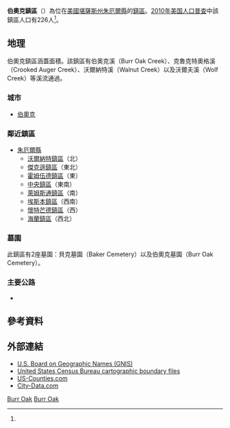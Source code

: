 {{noteTA
|G1=USState
}}
{{Infobox settlement
|official_name = 伯奧克鎮區
|native_name = Burr Oak Township
|settlement_type = 鎮區
|image_map = Map highlighting Burr Oak Township, Jewell County, Kansas.svg
|mapsize = 
|map_caption = 伯奧克鎮區在朱厄爾縣的位置
|coordinates_display = inline,title
|coordinates_region = US-KS
|subdivision_type = [[世界政區索引|國家]]
|subdivision_name = [[美国|美国]]
|subdivision_type1 = [[美國行政區劃|州]]
|subdivision_name1 = [[堪薩斯州|堪薩斯州]]
|subdivision_type2 = [[堪薩斯州縣份列表|縣]]
|subdivision_name2 = [[朱厄爾縣_(堪薩斯州)|朱厄爾縣]]
|area_total_km2 = 102.06
|area_land_km2 = 102.06
|area_water_km2 = 0
|area_total_sq_mi = 39.41
|area_land_sq_mi = 39.41
|area_water_sq_mi = 0
|area_water_percent = 0
|population_as_of = [[2010年美国人口普查|2010]]
|population_footnotes = <ref name=census>{{cite web|url=http://www.census.gov/geo/www/gazetteer/gazetteer2010.html|title=2010 Census Gazetteer Files|publisher=[[美国人口调查局|美国人口调查局]]|accessdate=2016-01-26|archive-url=https://web.archive.org/web/20121021075704/http://www.census.gov/geo/www/gazetteer/gazetteer2010.html|archive-date=2012-10-21|dead-url=yes}}</ref>
|population_total = 226
|population_density_km2 = auto
|elevation_footnotes = 
|elevation_m = 510
|elevation_ft = 1673
|latd = 39
|latm = 51
|lats = 30
|latNS = N
|longd = 98
|longm = 19
|longs = 41
|longEW = W
|blank_name = [[地名信息系统|GNIS]] ID
|blank_info = [http://geonames.usgs.gov/pls/gnispublic/f?p=gnispq:3:::NO::P3_FID:0471851 0471851]
|website = 
|footnotes = 
}}

'''伯奧克鎮區'''（{{lang-en|'''Burr Oak Township'''}}）為位在[[美國|美國]][[堪薩斯州|堪薩斯州]][[朱厄爾縣_(堪薩斯州)|朱厄爾縣]]的[[行政鎮區|鎮區]]。[[2010年美国人口普查|2010年美国人口普查]]中該鎮區人口有226人<ref name=census/>。

==地理==
伯奧克鎮區涵蓋面積{{convert|102.06|km2|sqmi}}。該鎮區有伯奧克溪（Burr Oak Creek）、克魯克特奧格溪（Crooked Auger  Creek）、沃爾納特溪（Walnut Creek）以及沃爾夫溪（Wolf Creek）等溪流通過。

===城市===
*[[伯奧克_(堪薩斯州)|伯奧克]]
=== 鄰近鎮區 ===
*[[朱厄爾縣_(堪薩斯州)|朱厄爾縣]]
**[[沃爾納特鎮區_(朱厄爾縣)|沃爾納特鎮區]]（北）
**[[傑克遜鎮區_(堪薩斯州朱厄爾縣)|傑克遜鎮區]]（東北）
**[[霍姆伍德鎮區_(朱厄爾縣)|霍姆伍德鎮區]]（東）
**[[中央鎮區_(朱厄爾縣)|中央鎮區]]（東南）
**[[萊姆斯通鎮區_(堪薩斯州朱厄爾縣)|萊姆斯通鎮區]]（南）
**[[埃斯本鎮區_(朱厄爾縣)|埃斯本鎮區]]（西南）
**[[懷特芒德鎮區_(堪薩斯州朱厄爾縣)|懷特芒德鎮區]]（西）
**[[海蘭鎮區_(朱厄爾縣)|海蘭鎮區]]（西北）

=== 墓園===
此鎮區有2座墓園：貝克墓園（Baker Cemetery）以及伯奧克墓園（Burr Oak Cemetery）。

=== 主要公路 ===
* {{le|28號堪薩斯州州道|K-28 (Kansas highway)|}}

==參考資料==
{{reflist}}

==外部連結==
* [http://geonames.usgs.gov/domestic/ U.S. Board on Geographic Names (GNIS)]{{Wayback|url=http://geonames.usgs.gov/domestic/ |date=20180117014011 }}
* [http://www.census.gov/geo/www/cob/ United States Census Bureau cartographic boundary files]{{Wayback|url=http://www.census.gov/geo/www/cob/ |date=20000815064614 }}
* [https://web.archive.org/web/20080723112151/http://www.us-counties.com/localgov/kansas.html US-Counties.com]
* [http://www.city-data.com/township/Burr-Oak-Jewell-KS.html City-Data.com]{{Wayback|url=http://www.city-data.com/township/Burr-Oak-Jewell-KS.html |date=20151009113139 }}

{{朱厄爾縣 (堪薩斯州)}}

[[Category:朱厄爾縣鎮區_(堪薩斯州)|Burr Oak]]
[[Category:堪薩斯州鎮區|Burr Oak]]